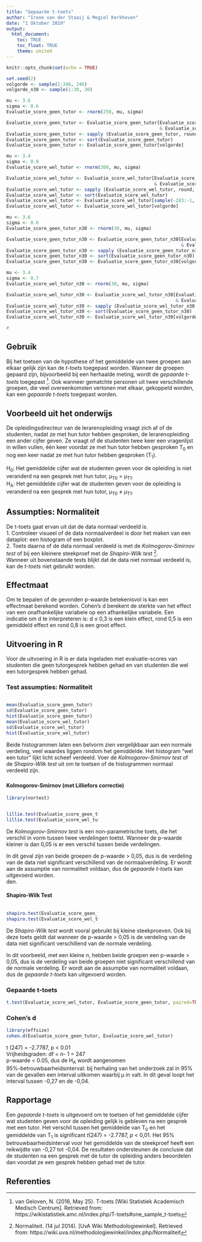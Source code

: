 ```yaml
---
title: "Gepaarde t-toets"
author: "Irene van der Staaij & Megiel Kerkhoven"
date: "1 Oktober 2019"
output: 
  html_document:
    toc: TRUE
    toc_float: TRUE
    theme: united
---
```

<style>
  .col2 {
    columns: 2 200px;         /* number of columns and width in pixels*/
    -webkit-columns: 2 200px; /* chrome, safari */
    -moz-columns: 2 200px;    /* firefox */
  }
</style>

```r
knitr::opts_chunk$set(echo = TRUE)
```

```r
set.seed(2)
volgorde <- sample(1:246, 246)
volgorde_n30 <- sample(1:30, 30)

mu <- 3.6
sigma <- 0.6
Evaluatie_score_geen_tutor <- rnorm(250, mu, sigma)

Evaluatie_score_geen_tutor <- Evaluatie_score_geen_tutor[Evaluatie_score_geen_tutor <= 5 
                                                         & Evaluatie_score_geen_tutor >= 1]
Evaluatie_score_geen_tutor <- sapply (Evaluatie_score_geen_tutor, round, 3)
Evaluatie_score_geen_tutor <- sort(Evaluatie_score_geen_tutor)
Evaluatie_score_geen_tutor <- Evaluatie_score_geen_tutor[volgorde]

mu <- 3.4
sigma <- 0.9
Evaluatie_score_wel_tutor <- rnorm(300, mu, sigma)

Evaluatie_score_wel_tutor <- Evaluatie_score_wel_tutor[Evaluatie_score_wel_tutor <= 5 
                                                       & Evaluatie_score_wel_tutor >= 1]
Evaluatie_score_wel_tutor <- sapply (Evaluatie_score_wel_tutor, round, 3)
Evaluatie_score_wel_tutor <- sort(Evaluatie_score_wel_tutor)
Evaluatie_score_wel_tutor <- Evaluatie_score_wel_tutor[sample(-283:-1, 41)]
Evaluatie_score_wel_tutor <- Evaluatie_score_wel_tutor[volgorde]

mu <- 3.6
sigma <- 0.6
Evaluatie_score_geen_tutor_n30 <- rnorm(30, mu, sigma)

Evaluatie_score_geen_tutor_n30 <- Evaluatie_score_geen_tutor_n30[Evaluatie_score_geen_tutor_n30 <= 5 
                                                                 & Evaluatie_score_geen_tutor_n30 >= 1]
Evaluatie_score_geen_tutor_n30 <- sapply (Evaluatie_score_geen_tutor_n30, round, 3)
Evaluatie_score_geen_tutor_n30 <- sort(Evaluatie_score_geen_tutor_n30)
Evaluatie_score_geen_tutor_n30 <- Evaluatie_score_geen_tutor_n30[volgorde_n30]

mu <- 3.4
sigma <- 0.7
Evaluatie_score_wel_tutor_n30 <- rnorm(30, mu, sigma)

Evaluatie_score_wel_tutor_n30 <- Evaluatie_score_wel_tutor_n30[Evaluatie_score_wel_tutor_n30 <= 5 
                                                               & Evaluatie_score_wel_tutor_n30 >= 1]
Evaluatie_score_wel_tutor_n30 <- sapply (Evaluatie_score_wel_tutor_n30, round, 3)
Evaluatie_score_wel_tutor_n30 <- sort(Evaluatie_score_geen_tutor_n30)
Evaluatie_score_wel_tutor_n30 <- Evaluatie_score_wel_tutor_n30[volgorde_n30]
```

```r
# 
```


## Gebruik
Bij het toetsen van de hypothese of het gemiddelde van twee groepen aan elkaar gelijk zijn kan de *t-toets* toegepast worden.  Wanneer de groepen gepaard zijn, bijvoorbeeld bij een herhaalde meting, wordt de *gepaarde t-toets* toegepast [^1]. Ook wanneer gematchte personen uit twee verschillende groepen, die veel overeenkomsten vertonen met elkaar, gekoppeld worden, kan een *gepaarde t-toets* toegepast worden.

## Voorbeeld uit het onderwijs
De opleidingsdirecteur van de lerarenopleiding vraagt zich af of de studenten, nadat ze met hun tutor hebben gesproken, de lerarenopleiding een ander cijfer geven. Ze vraagt of de studenten twee keer een vragenlijst in willen vullen, één keer voordat ze met hun tutor hebben gesproken T~0~ en nog een keer nadat ze met hun tutor hebben gesproken (T~1~). 

H~0~: Het gemiddelde cijfer wat de studenten geven voor de opleiding is niet veranderd na een gesprek met hun tutor, µ~T0~ = µ~T1~.  
H~A~: Het gemiddelde cijfer wat de studenten geven voor de opleiding is veranderd na een gesprek met hun tutor, µ~T0~ ≠ µ~T1~. 

## Assumpties: Normaliteit
De t-toets gaat ervan uit dat de data normaal verdeeld is.  
1. Controleer visueel of de data normaalverdeel is door het maken van een dataplot: een histogram of een boxplot.  
2. Toets daarna of de data normaal verdeeld is met de *Kolmogorov-Smirnov test* of bij een kleinere steekproef met de *Shapiro-Wilk test* [^2].  
Wanneer uit bovenstaande tests blijkt dat de data niet normaal verdeeld is, kan de *t-toets* niet gebruikt worden.

## Effectmaat
Om te bepalen of de gevonden p-waarde betekenisvol is kan een effectmaat berekend worden. Cohen's d berekent de sterkte van het effect van een onafhankelijke variabele op een afhankelijke variabele. Een indicatie om d te interpreteren is: d ≤ 0,3 is een klein effect, rond 0,5 is een gemiddeld effect en rond 0,8 is een groot effect.  

## Uitvoering in R
Voor de uitvoering in R is er data ingeladen met evaluatie-scores van studenten die geen tutorgesprek hebben gehad en van studenten die wel een tutorgesprek hebben gehad. 

### Test assumpties: Normaliteit
<div class="col2">
```r
mean(Evaluatie_score_geen_tutor)
sd(Evaluatie_score_geen_tutor)
hist(Evaluatie_score_geen_tutor)
mean(Evaluatie_score_wel_tutor)
sd(Evaluatie_score_wel_tutor)
hist(Evaluatie_score_wel_tutor)
```
</div>

Beide histogrammen laten een belvorm zien vergelijkbaar aan een normale verdeling, veel waardes liggen rondom het gemiddelde. Het histogram "wel een tutor" lijkt licht scheef verdeeld. Voer de *Kolmogorov-Smirnov test* of de *Shapiro-Wilk test* uit om te toetsen of de histogrammen normaal verdeeld zijn.  

### {.tabset .tabset-fade .tabset.pills}
#### Kolmogorov-Smirnov (met Lilliefors correctie)
```r
library(nortest)
```
<div class ="col2">
``` r
lillie.test(Evaluatie_score_geen_tutor)
lillie.test(Evaluatie_score_wel_tutor)
```
</div>

De *Kolmogorov-Smirnov test* is een non-parametrische toets, die het verschil in vorm tussen twee verdelingen toetst. Wanneer de p-waarde kleiner is dan 0,05 is er een verschil tussen beide verdelingen.  

In dit geval zijn van beide groepen de p-waarde > 0,05, dus is de verdeling van de data niet significant verschillend van de normaalverdeling. Er wordt aan de assumptie van normaliteit voldaan, dus de *gepaarde t-toets* kan uitgevoerd worden.  
den.

#### Shapiro-Wilk Test
<div class ="col2">
``` r
shapiro.test(Evaluatie_score_geen_tutor_n30)
shapiro.test(Evaluatie_score_wel_tutor_n30)
```
</div>

De *Shapiro-Wilk test* wordt vooral gebruikt bij kleine steekproeven. Ook bij deze toets geldt dat wanneer de p-waarde > 0,05 is de verdeling van de data niet significant verschillend van de normale verdeling.  

In dit voorbeeld, met een kleine *n*, hebben beide groepen een p-waarde > 0,05, dus is de verdeling van beide groepen niet significant verschillend van de normale verdeling. Er wordt aan de assumptie van normaliteit voldaan, dus de *gepaarde t-toets* kan uitgevoerd worden.  

### Gepaarde t-toets
```r
t.test(Evaluatie_score_wel_tutor, Evaluatie_score_geen_tutor, paired=TRUE)
```

### Cohen's d
```r
library(effsize)
cohen.d(Evaluatie_score_geen_tutor, Evaluatie_score_wel_tutor)
```

t (247) = -2.7787, p < 0.01  
Vrijheidsgraden: df = *n*- 1 = 247  
p-waarde < 0.05, dus de H~A~ wordt aangenomen  
95%-betrouwbaarheidsinterval: bij herhaling van het onderzoek zal in 95% van de gevallen een interval uitkomen waarbij µ in valt. In dit geval loopt het interval tussen -0,27 en de -0,04.  


## Rapportage
Een *gepaarde t-toets* is uitgevoerd om te toetsen of het gemiddelde cijfer wat studenten geven voor de opleiding gelijk is gebleven na een gesprek met een tutor. Het verschil tussen het gemiddelde van T~0~ en het gemiddelde van T~1~ is significant *t*(247) = -2.7787, *p* < 0,01. Het 95% betrouwbaarheidsinterval voor het gemiddelde van de steekproef heeft een reikwijdte van -0,27 tot -0,04. De resultaten ondersteunen de conclusie dat de studenten na een gesprek met de tutor de opleiding anders beoordelen dan voordat ze een gesprek hebben gehad met de tutor. 

## Referenties
[^1]: van Geloven, N. (2016, May 25). T-toets [Wiki Statistiek Academisch Medisch Centrum]. Retrieved from: https://wikistatistiek.amc.nl/index.php/T-toets#one_sample_t-toets  
[^2]: Normaliteit. (14 jul 2014). [UvA Wiki Methodologiewinkel]. Retrieved from: https://wiki.uva.nl/methodologiewinkel/index.php/Normaliteit  
[^3]: E Marshall, E Boggis - Statstutor Community Project, 2016 - statstutor.ac.uk The Statistics Tutor’s  Quick Guide to Commonly Used Statistical Tests  - Ellen Marshall, University of Sheffield 

